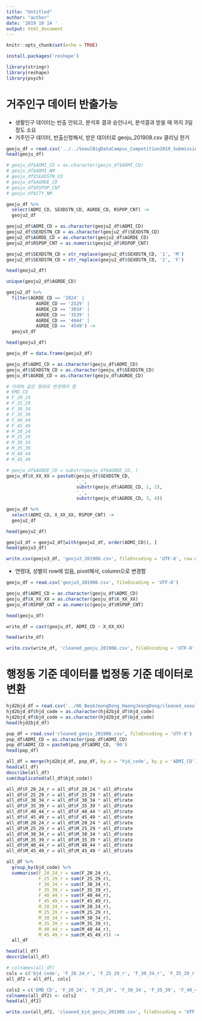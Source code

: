 ```yaml
---
title: "Untitled"
author: "author"
date: '2019 10 14 '
output: html_document
---
```


```r
knitr::opts_chunk$set(echo = TRUE)
```

```r
install.packages('reshape')
```

```r
library(stringr)
library(reshape)
library(psych)
```

# 거주인구 데이터 반출가능
- 생활인구 데이터는 반출 안되고, 분석후 결과 승인나서, 분석결과 받을 때 까지 3일 정도 소요
- 거주인구 데이터, 반출신청해서, 받은 데이터로 geoju_201908.csv 클리닝 한거

```r
geoju_df = read.csv('../../SeoulBigDataCampus_Competition2019_Submission_data/GeoJuInGu/geoju_201908.csv', fileEncoding = 'UTF-8-BOM')
head(geoju_df)

# geoju_df$ADMI_CD = as.character(geoju_df$ADMI_CD)
# geoju_df$ADMI_NM
# geoju_df$SEXDSTN_CD
# geoju_df$AGRDE_CD
# geoju_df$RSPOP_CNT
# geoju_df$CTY_NM

geoju_df %>% 
  select(ADMI_CD, SEXDSTN_CD, AGRDE_CD, RSPOP_CNT) ->
  geoju2_df

geoju2_df$ADMI_CD = as.character(geoju2_df$ADMI_CD)
geoju2_df$SEXDSTN_CD = as.character(geoju2_df$SEXDSTN_CD)
geoju2_df$AGRDE_CD = as.character(geoju2_df$AGRDE_CD)
geoju2_df$RSPOP_CNT = as.numeric(geoju2_df$RSPOP_CNT)

geoju2_df$SEXDSTN_CD = str_replace(geoju2_df$SEXDSTN_CD, '1', 'M')
geoju2_df$SEXDSTN_CD = str_replace(geoju2_df$SEXDSTN_CD, '2', 'F')

head(geoju2_df)

unique(geoju2_df$AGRDE_CD)

geoju2_df %>% 
  filter(AGRDE_CD == '2024' | 
           AGRDE_CD == '2529' | 
           AGRDE_CD == '3034' | 
           AGRDE_CD == '3539' | 
           AGRDE_CD == '4044' | 
           AGRDE_CD == '4549') ->
  geoju3_df

head(geoju3_df)

geoju_df = data.frame(geoju3_df)

geoju_df$ADMI_CD = as.character(geoju_df$ADMI_CD)
geoju_df$SEXDSTN_CD = as.character(geoju_df$SEXDSTN_CD)
geoju_df$AGRDE_CD = as.character(geoju_df$AGRDE_CD)

# 아래와 같은 형태로 변경해야 함
# EMD_CD
# F_20_24
# F_25_29
# F_30_34
# F_35_39
# F_40_44
# F_45_49
# M_20_24
# M_25_29
# M_30_34
# M_35_39
# M_40_44
# M_45_49

# geoju_df$AGRDE_CD = substr(geoju_df$AGRDE_CD, )
geoju_df$X_XX_XX = paste0(geoju_df$SEXDSTN_CD,
                          '_',
                          substr(geoju_df$AGRDE_CD, 1, 2), 
                          '_', 
                          substr(geoju_df$AGRDE_CD, 3, 4))

geoju_df %>% 
  select(ADMI_CD, X_XX_XX, RSPOP_CNT) ->
  geoju2_df

head(geoju2_df)

geoju3_df = geoju2_df[with(geoju2_df, order(ADMI_CD)), ]
head(geoju3_df)

write.csv(geoju3_df, 'geoju3_201908.csv', fileEncoding = 'UTF-8', row.names = FALSE)
```

- 연령대, 성별이 row에 있음, pivot해서, column으로 변경함

```r
geoju_df = read.csv('geoju3_201908.csv', fileEncoding = 'UTF-8')

geoju_df$ADMI_CD = as.character(geoju_df$ADMI_CD)
geoju_df$X_XX_XX = as.character(geoju_df$X_XX_XX)
geoju_df$RSPOP_CNT = as.numeric(geoju_df$RSPOP_CNT)

head(geoju_df)

write_df = cast(geoju_df, ADMI_CD ~ X_XX_XX)

head(write_df)

write.csv(write_df, 'cleaned_geoju_201908.csv', fileEncoding = 'UTF-8', row.names = FALSE)
```

# 행정동 기준 데이터를 법정동 기준 데이터로 변환

```r
hjd2bjd_df = read.csv('../06_BeobJeongDong_HaengJeongDong/cleaned_seoul_hjd2bjd.csv', fileEncoding = 'UTF-8')
hjd2bjd_df$hjd_code = as.character(hjd2bjd_df$hjd_code)
hjd2bjd_df$bjd_code = as.character(hjd2bjd_df$bjd_code)
head(hjd2bjd_df)

pop_df = read.csv('cleaned_geoju_201908.csv', fileEncoding = 'UTF-8')
pop_df$ADMI_CD = as.character(pop_df$ADMI_CD)
pop_df$ADMI_CD = paste0(pop_df$ADMI_CD, '00')
head(pop_df)

all_df = merge(hjd2bjd_df, pop_df, by.x = 'hjd_code', by.y = 'ADMI_CD')
head(all_df)
describe(all_df)
sum(duplicated(all_df$bjd_code))
```

```r
all_df$F_20_24_r = all_df$F_20_24 * all_df$rate
all_df$F_25_29_r = all_df$F_25_29 * all_df$rate
all_df$F_30_34_r = all_df$F_30_34 * all_df$rate
all_df$F_35_39_r = all_df$F_35_39 * all_df$rate
all_df$F_40_44_r = all_df$F_40_44 * all_df$rate
all_df$F_45_49_r = all_df$F_45_49 * all_df$rate
all_df$M_20_24_r = all_df$M_20_24 * all_df$rate
all_df$M_25_29_r = all_df$M_25_29 * all_df$rate
all_df$M_30_34_r = all_df$M_30_34 * all_df$rate
all_df$M_35_39_r = all_df$M_35_39 * all_df$rate
all_df$M_40_44_r = all_df$M_40_44 * all_df$rate
all_df$M_45_49_r = all_df$M_45_49 * all_df$rate

all_df %>% 
  group_by(bjd_code) %>% 
  summarise(F_20_24_r = sum(F_20_24_r), 
            F_25_29_r = sum(F_25_29_r),
            F_30_34_r = sum(F_30_34_r),
            F_35_39_r = sum(F_35_39_r),
            F_40_44_r = sum(F_40_44_r),
            F_45_49_r = sum(F_45_49_r),
            M_20_24_r = sum(M_20_24_r),
            M_25_29_r = sum(M_25_29_r),
            M_30_34_r = sum(M_30_34_r),
            M_35_39_r = sum(M_35_39_r),
            M_40_44_r = sum(M_40_44_r),
            M_45_49_r = sum(M_45_49_r)) ->
  all_df

head(all_df)
describe(all_df)
```

```r
# colnames(all_df)
cols = c('bjd_code', 'F_20_24_r', 'F_25_29_r', 'F_30_34_r', 'F_35_39_r', 'F_40_44_r', 'F_45_49_r', 'M_20_24_r', 'M_25_29_r', 'M_30_34_r', 'M_35_39_r', 'M_40_44_r', 'M_45_49_r')
all_df2 = all_df[, cols]

cols2 = c('EMD_CD', 'F_20_24', 'F_25_29', 'F_30_34', 'F_35_39', 'F_40_44', 'F_45_49', 'M_20_24', 'M_25_29', 'M_30_34', 'M_35_39', 'M_40_44', 'M_45_49')
colnames(all_df2) <- cols2
head(all_df2)

write.csv(all_df2, 'cleaned_bjd_geoju_201908.csv', fileEncoding = 'UTF-8', row.names = FALSE)
```
